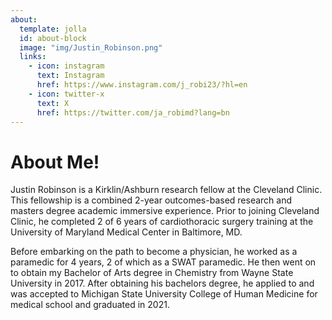 ---
about:
  template: jolla
  id: about-block
  image: "img/Justin_Robinson.png"
  links:
    - icon: instagram
      text: Instagram
      href: https://www.instagram.com/j_robi23/?hl=en
    - icon: twitter-x
      text: X
      href: https://twitter.com/ja_robimd?lang=bn
---

::: {#about-block}
:::


# About Me!

Justin Robinson is a Kirklin/Ashburn research fellow at the Cleveland Clinic. This fellowship is a combined 2-year outcomes-based research and masters degree academic immersive experience. Prior to joining Cleveland Clinic, he completed 2 of 6 years of cardiothoracic surgery training at the University of Maryland Medical Center in Baltimore, MD. 

Before embarking on the path to become a physician, he worked as a paramedic for 4 years, 2 of which as a SWAT paramedic. He then went on to obtain my Bachelor of Arts degree in Chemistry from Wayne State University in 2017. After obtaining his bachelors degree, he applied to and was accepted to Michigan State University College of Human Medicine for medical school and graduated in 2021. 


